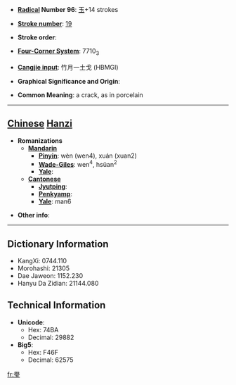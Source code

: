 * '''[[Wiktionary:Chinese radical index| Radical]] Number 96''': [[Wiktionary:Chinese radical index 玉|玉]]+14 strokes

* '''[[Wiktionary:Chinese total strokes index|Stroke number]]''': [[Wiktionary:Chinese total strokes index 19|19]]

* '''Stroke order''': 

* '''[[Wiktionary:Chinese four corner index|Four-Corner System]]''': 7710<sub>3</sub>

* '''[[Wiktionary:Chinese Cangjie index|Cangjie input]]''': 竹月一土戈 (HBMGI)

* '''Graphical Significance and Origin''': 

* '''Common Meaning''': a crack, as in porcelain

----

== [[Chinese]] [[Hanzi]] ==

* '''Romanizations'''
** '''[[Mandarin]]'''
*** '''[[Pinyin]]''': wèn (wen4), xuán (xuan2)
*** '''[[Wade-Giles]]''': wen<sup>4</sup>, hsüan<sup>2</sup>
*** '''[[Yale]]''': 
** '''[[Cantonese]]'''
*** '''[[Jyutping]]''':
*** '''[[Penkyamp]]''': 
*** '''[[Yale]]''': man6

* '''Other info''': 

----

== Dictionary Information ==

* KangXi: 0744.110
* Morohashi: 21305
* Dae Jaweon: 1152.230
* Hanyu Da Zidian: 21144.080

== Technical Information ==

* '''Unicode''':
** Hex: 74BA
** Decimal: 29882
* '''Big5''':
** Hex: F46F
** Decimal: 62575

[[fr:璺]]